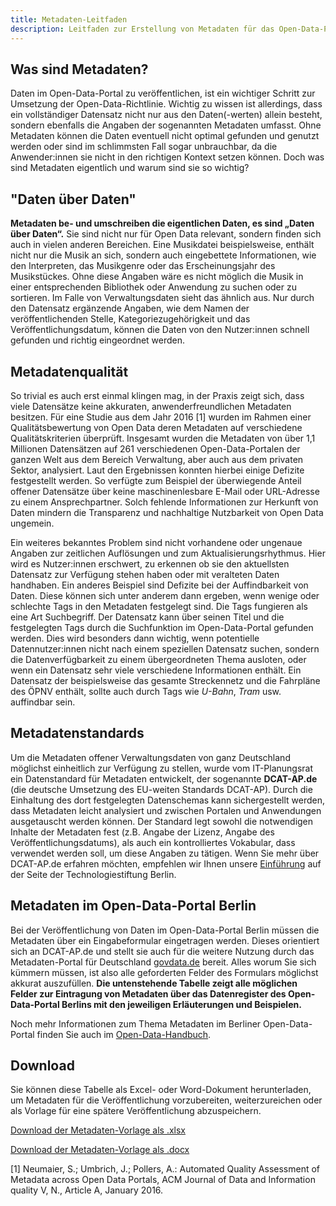 ```yaml
---
title: Metadaten-Leitfaden
description: Leitfaden zur Erstellung von Metadaten für das Open-Data-Portal Berlin
---
```



## Was sind Metadaten?

Daten im Open-Data-Portal zu veröffentlichen, ist ein wichtiger Schritt zur Umsetzung der Open-Data-Richtlinie. Wichtig zu wissen ist allerdings, dass ein vollständiger Datensatz nicht nur aus den Daten(-werten) allein besteht, sondern ebenfalls die Angaben der sogenannten Metadaten umfasst. Ohne Metadaten können die Daten eventuell nicht optimal gefunden und genutzt werden oder sind im schlimmsten Fall sogar unbrauchbar, da die Anwender:innen sie nicht in den richtigen Kontext setzen können. Doch was sind Metadaten eigentlich und warum sind sie so wichtig?

## "Daten über Daten"

**Metadaten be- und umschreiben die eigentlichen Daten, es sind „Daten über Daten“.** Sie sind nicht nur für Open Data relevant, sondern finden sich auch in vielen anderen Bereichen. Eine Musikdatei beispielsweise, enthält nicht nur die Musik an sich, sondern auch eingebettete Informationen, wie den Interpreten, das Musikgenre oder das Erscheinungsjahr des Musikstückes. Ohne diese Angaben wäre es nicht möglich die Musik in einer entsprechenden Bibliothek oder Anwendung zu suchen oder zu sortieren.
Im Falle von Verwaltungsdaten sieht das ähnlich aus. Nur durch den Datensatz ergänzende Angaben, wie dem Namen der veröffentlichenden Stelle, Kategoriezugehörigkeit und das Veröffentlichungsdatum, können die Daten von den Nutzer:innen schnell gefunden und richtig eingeordnet werden.

## Metadatenqualität

So trivial es auch erst einmal klingen mag, in der Praxis zeigt sich, dass viele Datensätze keine akkuraten, anwenderfreundlichen Metadaten besitzen. Für eine Studie aus dem Jahr 2016 \[1\] wurden im Rahmen einer Qualitätsbewertung von Open Data deren Metadaten auf verschiedene Qualitätskriterien überprüft. Insgesamt wurden die Metadaten von über 1,1 Millionen Datensätzen auf 261 verschiedenen Open-Data-Portalen der ganzen Welt aus dem Bereich Verwaltung, aber auch aus dem privaten Sektor, analysiert. Laut den Ergebnissen konnten hierbei einige Defizite festgestellt werden. So verfügte zum Beispiel der überwiegende Anteil offener Datensätze über keine maschinenlesbare E-Mail oder URL-Adresse zu einem Ansprechpartner. Solch fehlende Informationen zur Herkunft von Daten mindern die Transparenz und nachhaltige Nutzbarkeit von Open Data ungemein.

Ein weiteres bekanntes Problem sind nicht vorhandene oder ungenaue Angaben zur zeitlichen Auflösungen und zum Aktualisierungsrhythmus. Hier wird es Nutzer:innen erschwert, zu erkennen ob sie den aktuellsten Datensatz zur Verfügung stehen haben oder mit veralteten Daten handhaben. Ein anderes Beispiel sind Defizite bei der Auffindbarkeit von Daten. Diese können sich unter anderem dann ergeben, wenn wenige oder schlechte Tags in den Metadaten festgelegt sind. Die Tags fungieren als eine Art Suchbegriff. Der Datensatz kann über seinen Titel und die festgelegten Tags durch die Suchfunktion im Open-Data-Portal gefunden werden. Dies wird besonders dann wichtig, wenn potentielle Datennutzer:innen nicht nach einem speziellen Datensatz suchen, sondern die Datenverfügbarkeit zu einem übergeordneten Thema ausloten, oder wenn ein Datensatz sehr viele verschiedene Informationen enthält. Ein Datensatz der beispielsweise das gesamte Streckennetz und die Fahrpläne des ÖPNV enthält, sollte auch durch Tags wie _U-Bahn_, _Tram_ usw. auffindbar sein.

## Metadatenstandards

Um die Metadaten offener Verwaltungsdaten von ganz Deutschland möglichst einheitlich zur Verfügung zu stellen, wurde vom IT-Planungsrat ein Datenstandard für Metadaten entwickelt, der sogenannte **DCAT-AP.de** (die deutsche Umsetzung des EU-weiten Standards DCAT-AP). Durch die Einhaltung des dort festgelegten Datenschemas kann sichergestellt werden, dass Metadaten leicht analysiert und zwischen Portalen und Anwendungen ausgetauscht werden können. Der Standard legt sowohl die notwendigen Inhalte der Metadaten fest (z.B. Angabe der Lizenz, Angabe des Veröffentlichungsdatums), als auch ein kontrolliertes Vokabular, dass verwendet werden soll, um diese Angaben zu tätigen. Wenn Sie mehr über DCAT-AP.de erfahren möchten, empfehlen wir Ihnen unsere [Einführung](https://lab.technologiestiftung-berlin.de/projects/opendata-metadata-dcat-ap/de/) auf der Seite der Technologiestiftung Berlin.

## Metadaten im Open-Data-Portal Berlin

Bei der Veröffentlichung von Daten im Open-Data-Portal Berlin müssen die Metadaten über ein Eingabeformular eingetragen werden. Dieses orientiert sich an DCAT-AP.de und stellt sie auch für die weitere Nutzung durch das Metadaten-Portal für Deutschland [govdata.de](https://www.govdata.de) bereit. Alles worum Sie sich kümmern müssen, ist also alle geforderten Felder des Formulars möglichst akkurat auszufüllen. **Die untenstehende Tabelle zeigt alle möglichen Felder zur Eintragung von Metadaten über das Datenregister des Open-Data-Portal Berlins mit den jeweiligen Erläuterungen und Beispielen.**

<ContentSection class="sm:px-6">
  <MetadataTable />
</ContentSection>

Noch mehr Informationen zum Thema Metadaten im Berliner Open-Data-Portal finden Sie auch im [Open-Data-Handbuch](https://berlinonline.github.io/open-data-handbuch/#metadaten-des-datensatzes).

## Download

Sie können diese Tabelle als Excel- oder Word-Dokument herunterladen, um Metadaten für die Veröffentlichung vorzubereiten, weiterzureichen oder als Vorlage für eine spätere Veröffentlichung abzuspeichern.

[Download der Metadaten-Vorlage als .xlsx](/assets/file-download/Vorlage_Metadaten.xlsx)

[Download der Metadaten-Vorlage als .docx](/assets/file-download/Vorlage_Metadaten.docx)

\[1\] Neumaier, S.; Umbrich, J.; Pollers, A.: Automated Quality Assessment of Metadata across Open Data Portals, ACM Journal of Data and Information quality V, N., Article A, January 2016.
